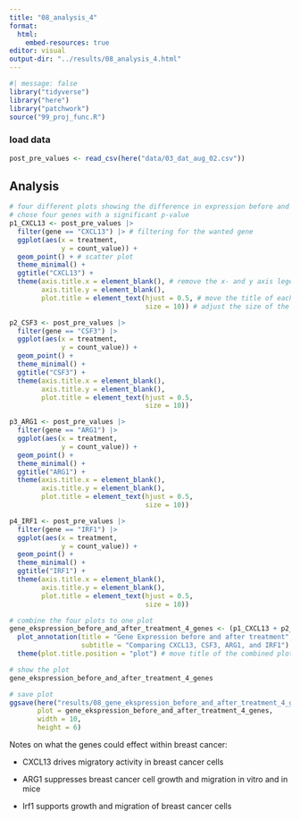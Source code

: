 ```yaml
---
title: "08_analysis_4"
format:
  html:
    embed-resources: true
editor: visual
output-dir: "../results/08_analysis_4.html"
---
```


```r
#| message: false
library("tidyverse")
library("here")
library("patchwork")
source("99_proj_func.R")
```

### load data

```r
post_pre_values <- read_csv(here("data/03_dat_aug_02.csv"))

```

## Analysis

```r
# four different plots showing the difference in expression before and after treatment.
# chose four genes with a significant p-value
p1_CXCL13 <- post_pre_values |>
  filter(gene == "CXCL13") |> # filtering for the wanted gene
  ggplot(aes(x = treatment, 
             y = count_value)) +
  geom_point() + # scatter plot
  theme_minimal() +
  ggtitle("CXCL13") +
  theme(axis.title.x = element_blank(), # remove the x- and y axis legends
        axis.title.y = element_blank(),
        plot.title = element_text(hjust = 0.5, # move the title of each plot to the middle
                                  size = 10)) # adjust the size of the title of each plot

p2_CSF3 <- post_pre_values |>
  filter(gene == "CSF3") |>
  ggplot(aes(x = treatment, 
             y = count_value)) +
  geom_point() +
  theme_minimal() +
  ggtitle("CSF3") +
  theme(axis.title.x = element_blank(),
        axis.title.y = element_blank(),
        plot.title = element_text(hjust = 0.5, 
                                  size = 10))

p3_ARG1 <- post_pre_values |>
  filter(gene == "ARG1") |>
  ggplot(aes(x = treatment, 
             y = count_value)) +
  geom_point() +
  theme_minimal() +
  ggtitle("ARG1") +
  theme(axis.title.x = element_blank(),
        axis.title.y = element_blank(),
        plot.title = element_text(hjust = 0.5, 
                                  size = 10))

p4_IRF1 <- post_pre_values |>
  filter(gene == "IRF1") |>
  ggplot(aes(x = treatment, 
             y = count_value)) +
  geom_point() +
  theme_minimal() +
  ggtitle("IRF1") +
  theme(axis.title.x = element_blank(),
        axis.title.y = element_blank(),
        plot.title = element_text(hjust = 0.5, 
                                  size = 10))

# combine the four plots to one plot
gene_ekspression_before_and_after_treatment_4_genes <- (p1_CXCL13 + p2_CSF3 + p3_ARG1 + p4_IRF1) +
  plot_annotation(title = "Gene Expression before and after treatment",
                  subtitle = "Comparing CXCL13, CSF3, ARG1, and IRF1") +
  theme(plot.title.position = "plot") # move title of the combined plot to the very left

# show the plot
gene_ekspression_before_and_after_treatment_4_genes

# save plot
ggsave(here("results/08_gene_ekspression_before_and_after_treatment_4_genes.png"), 
       plot = gene_ekspression_before_and_after_treatment_4_genes, 
       width = 10, 
       height = 6)

```

Notes on what the genes could effect within breast cancer:

-   CXCL13 drives migratory activity in breast cancer cells

-   ARG1 suppresses breast cancer cell growth and migration in vitro and in mice

-   Irf1 supports growth and migration of breast cancer cells
